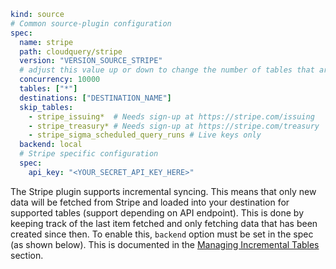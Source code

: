 ```yaml copy
kind: source
# Common source-plugin configuration
spec:
  name: stripe
  path: cloudquery/stripe
  version: "VERSION_SOURCE_STRIPE"
  # adjust this value up or down to change the number of tables that are resolved in parallel
  concurrency: 10000
  tables: ["*"]
  destinations: ["DESTINATION_NAME"]
  skip_tables:
    - stripe_issuing*  # Needs sign-up at https://stripe.com/issuing
    - stripe_treasury* # Needs sign-up at https://stripe.com/treasury
    - stripe_sigma_scheduled_query_runs # Live keys only
  backend: local
  # Stripe specific configuration
  spec:
    api_key: "<YOUR_SECRET_API_KEY_HERE>"
```

The Stripe plugin supports incremental syncing. This means that only new data will be fetched from Stripe and loaded into your destination for supported tables (support depending on API endpoint). This is done by keeping track of the last item fetched and only fetching data that has been created since then.
To enable this, `backend` option must be set in the spec (as shown below). This is documented in the [Managing Incremental Tables](/docs/advanced-topics/managing-incremental-tables) section.
